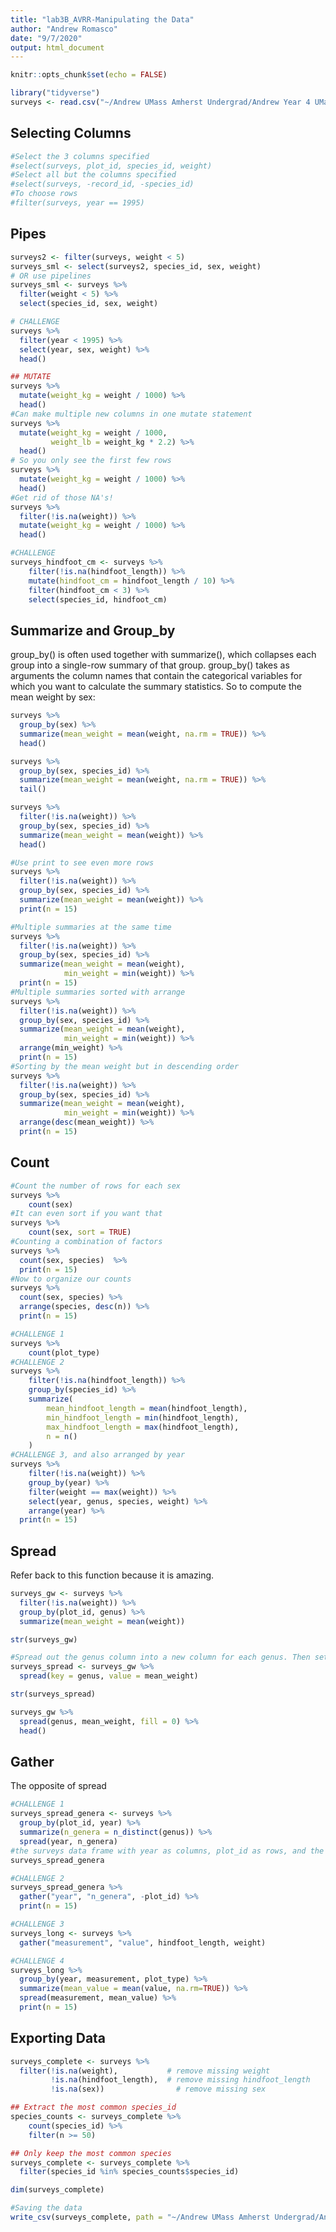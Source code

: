 ```yaml
---
title: "lab3B_AVRR-Manipulating the Data"
author: "Andrew Romasco"
date: "9/7/2020"
output: html_document
---
```


```r
knitr::opts_chunk$set(echo = FALSE)
```

```r
library("tidyverse")
surveys <- read.csv("~/Andrew UMass Amherst Undergrad/Andrew Year 4 UMass/Fall 2020/Bio 597GE Genomics/genomics-course/data/portal_data_joined.csv")
```

## Selecting Columns

```r
#Select the 3 columns specified
#select(surveys, plot_id, species_id, weight)
#Select all but the columns specified
#select(surveys, -record_id, -species_id)
#To choose rows
#filter(surveys, year == 1995)
```

## Pipes

```r
surveys2 <- filter(surveys, weight < 5)
surveys_sml <- select(surveys2, species_id, sex, weight)
# OR use pipelines
surveys_sml <- surveys %>%
  filter(weight < 5) %>%
  select(species_id, sex, weight)

# CHALLENGE
surveys %>%
  filter(year < 1995) %>%
  select(year, sex, weight) %>%
  head()

## MUTATE
surveys %>%
  mutate(weight_kg = weight / 1000) %>%
  head()
#Can make multiple new columns in one mutate statement
surveys %>%
  mutate(weight_kg = weight / 1000,
         weight_lb = weight_kg * 2.2) %>%
  head()
# So you only see the first few rows
surveys %>%
  mutate(weight_kg = weight / 1000) %>%
  head()
#Get rid of those NA's!
surveys %>%
  filter(!is.na(weight)) %>%
  mutate(weight_kg = weight / 1000) %>%
  head()

#CHALLENGE
surveys_hindfoot_cm <- surveys %>%
    filter(!is.na(hindfoot_length)) %>%
    mutate(hindfoot_cm = hindfoot_length / 10) %>%
    filter(hindfoot_cm < 3) %>%
    select(species_id, hindfoot_cm)
```

## Summarize and Group_by

group_by() is often used together with summarize(), which collapses each group into a single-row summary of that group. group_by() takes as arguments the column names that contain the categorical variables for which you want to calculate the summary statistics. So to compute the mean weight by sex:

```r
surveys %>%
  group_by(sex) %>%
  summarize(mean_weight = mean(weight, na.rm = TRUE)) %>%
  head()

surveys %>%
  group_by(sex, species_id) %>%
  summarize(mean_weight = mean(weight, na.rm = TRUE)) %>% 
  tail()

surveys %>%
  filter(!is.na(weight)) %>%
  group_by(sex, species_id) %>%
  summarize(mean_weight = mean(weight)) %>%
  head()

#Use print to see even more rows
surveys %>%
  filter(!is.na(weight)) %>%
  group_by(sex, species_id) %>%
  summarize(mean_weight = mean(weight)) %>%
  print(n = 15)

#Multiple summaries at the same time
surveys %>%
  filter(!is.na(weight)) %>%
  group_by(sex, species_id) %>%
  summarize(mean_weight = mean(weight),
            min_weight = min(weight)) %>%
  print(n = 15)
#Multiple summaries sorted with arrange
surveys %>%
  filter(!is.na(weight)) %>%
  group_by(sex, species_id) %>%
  summarize(mean_weight = mean(weight),
            min_weight = min(weight)) %>%
  arrange(min_weight) %>%
  print(n = 15)
#Sorting by the mean weight but in descending order
surveys %>%
  filter(!is.na(weight)) %>%
  group_by(sex, species_id) %>%
  summarize(mean_weight = mean(weight),
            min_weight = min(weight)) %>%
  arrange(desc(mean_weight)) %>%
  print(n = 15)
```

## Count
```r
#Count the number of rows for each sex
surveys %>%
    count(sex) 
#It can even sort if you want that
surveys %>%
    count(sex, sort = TRUE) 
#Counting a combination of factors
surveys %>%
  count(sex, species)  %>%
  print(n = 15)
#Now to organize our counts
surveys %>%
  count(sex, species) %>%
  arrange(species, desc(n)) %>%
  print(n = 15)

#CHALLENGE 1
surveys %>%
    count(plot_type) 
#CHALLENGE 2
surveys %>%
    filter(!is.na(hindfoot_length)) %>%
    group_by(species_id) %>%
    summarize(
        mean_hindfoot_length = mean(hindfoot_length),
        min_hindfoot_length = min(hindfoot_length),
        max_hindfoot_length = max(hindfoot_length),
        n = n()
    )
#CHALLENGE 3, and also arranged by year
surveys %>%
    filter(!is.na(weight)) %>%
    group_by(year) %>%
    filter(weight == max(weight)) %>%
    select(year, genus, species, weight) %>%
    arrange(year) %>%
  print(n = 15)
```

## Spread

Refer back to this function because it is amazing.

```r
surveys_gw <- surveys %>%
  filter(!is.na(weight)) %>%
  group_by(plot_id, genus) %>%
  summarize(mean_weight = mean(weight))

str(surveys_gw)

#Spread out the genus column into a new column for each genus. Then set the mean weights as the rows.
surveys_spread <- surveys_gw %>%
  spread(key = genus, value = mean_weight)

str(surveys_spread)

surveys_gw %>%
  spread(genus, mean_weight, fill = 0) %>%
  head()
```

## Gather

The opposite of spread

```r
#CHALLENGE 1
surveys_spread_genera <- surveys %>%
  group_by(plot_id, year) %>%
  summarize(n_genera = n_distinct(genus)) %>%
  spread(year, n_genera)
#the surveys data frame with year as columns, plot_id as rows, and the number of genera per plot as the values
surveys_spread_genera

#CHALLENGE 2
surveys_spread_genera %>%
  gather("year", "n_genera", -plot_id) %>%
  print(n = 15)

#CHALLENGE 3
surveys_long <- surveys %>%
  gather("measurement", "value", hindfoot_length, weight)

#CHALLENGE 4
surveys_long %>%
  group_by(year, measurement, plot_type) %>%
  summarize(mean_value = mean(value, na.rm=TRUE)) %>%
  spread(measurement, mean_value) %>%
  print(n = 15)
```

## Exporting Data

```r
surveys_complete <- surveys %>%
  filter(!is.na(weight),           # remove missing weight
         !is.na(hindfoot_length),  # remove missing hindfoot_length
         !is.na(sex))                # remove missing sex

## Extract the most common species_id
species_counts <- surveys_complete %>%
    count(species_id) %>% 
    filter(n >= 50)

## Only keep the most common species
surveys_complete <- surveys_complete %>%
  filter(species_id %in% species_counts$species_id)

dim(surveys_complete)

#Saving the data
write_csv(surveys_complete, path = "~/Andrew UMass Amherst Undergrad/Andrew Year 4 UMass/Fall 2020/Bio 597GE Genomics/genomics-course/data/surveys_complete.csv")
```

